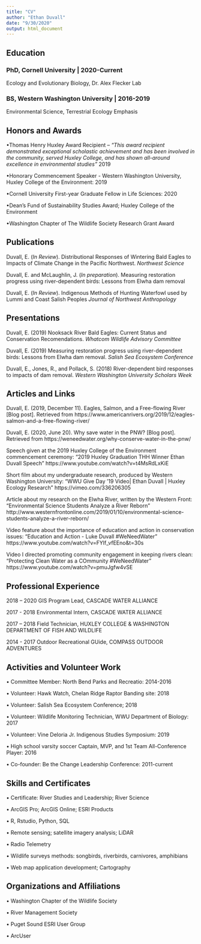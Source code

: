 ```yaml
---
title: "CV"
author: "Ethan Duvall"
date: "9/30/2020"
output: html_document
---
```


## **Education**

### PhD, Cornell University | 2020-Current
Ecology and Evolutionary Biology, Dr. Alex Flecker Lab

### BS, Western Washington University | 2016-2019
Environmental Science, Terrestrial Ecology Emphasis 


## **Honors and Awards**

•Thomas Henry Huxley Award Recipient – *"This award recipient demonstrated exceptional scholastic achievement and has been involved in the community, served Huxley College, and has shown all-around excellence in environmental studies”* 2019

•Honorary Commencement Speaker - Western Washington University, Huxley College of the Environment: 2019

•Cornell University First-year Graduate Fellow in Life Sciences: 2020

•Dean’s Fund of Sustainability Studies Award; Huxley College of the Environment

•Washington Chapter of The Wildlife Society Research Grant Award


## **Publications** 

Duvall, E. (*In Review*). Distributional Responses of Wintering Bald Eagles to Impacts of Climate Change in the Pacific Northwest. *Northwest Science*

Duvall, E. and McLaughlin, J. (*In preparation*). Measuring restoration progress using river-dependent 
birds: Lessons from Elwha dam removal

Duvall, E. (*In Review*). Indigenous Methods of Hunting Waterfowl used by Lummi and Coast Salish Peoples *Journal of Northwest Anthropology*


## **Presentations**

Duvall, E. (2019) Nooksack River Bald Eagles: Current Status and Conservation Recomendations. *Whatcom Wildlife Advisory Committee*

Duvall, E. (2019) Measuring restoration progress using river-dependent birds: Lessons from Elwha dam removal. *Salish Sea Ecosystem Conference*

Duvall, E., Jones, R., and Pollack, S. (2018) River-dependent bird responses to impacts of dam removal. *Western Washington University Scholars Week*


## **Articles and Links**

Duvall, E. (2019, December 11). Eagles, Salmon, and a Free-flowing River [Blog post]. Retrieved from 
https://www.americanrivers.org/2019/12/eagles-salmon-and-a-free-flowing-river/

Duvall, E. (2020, June 20). Why save water in the PNW? [Blog post]. Retrieved from https://weneedwater.org/why-conserve-water-in-the-pnw/

Speech given at the 2019 Huxley College of the Environment commencement ceremony:
“2019 Huxley Graduation THH Winner Ethan Duvall Speech”
https://www.youtube.com/watch?v=t4MsRdLxKiE

Short film about my undergraduate research, produced by Western Washington University:
“WWU Give Day ’19 Video| Ethan Duvall | Huxley Ecology Research”
	https://vimeo.com/336206305

Article about my research on the Elwha River, written by the Western Front:
“Environmental Science Students Analyze a River Reborn”
http://www.westernfrontonline.com/2019/01/10/environmental-science-students-analyze-a-river-reborn/

Video feature about the importance of education and action in conservation issues:
"Education and Action - Luke Duvall #WeNeedWater"
https://www.youtube.com/watch?v=FYlf_vfEEno&t=30s

Video I directed promoting community engagement in keeping rivers clean:
"Protecting Clean Water as a COmmunity #WeNeedWater"
https://www.youtube.com/watch?v=pmuJgfw4vSE


## **Professional Experience**

2018 – 2020
GIS Program Lead, CASCADE WATER ALLIANCE

2017 - 2018 
Environmental Intern, CASCADE WATER ALLIANCE

2017 – 2018 
Field Technician, HUXLEY COLLEGE & WASHINGTON DEPARTMENT OF FISH AND WILDLIFE

2014 - 2017 
Outdoor Recreational GUide, COMPASS OUTDOOR ADVENTURES


## **Activities and Volunteer Work**

• Committee Member: North Bend Parks and Recreatio: 2014-2016

•	Volunteer: Hawk Watch, Chelan Ridge Raptor Banding site: 2018

•	Volunteer: Salish Sea Ecosystem Conference; 2018

•	Volunteer: Wildlife Monitoring Technician, WWU Department of Biology: 2017

•	Volunteer: Vine Deloria Jr. Indigenous Studies Symposium: 2019

•	High school varsity soccer Captain, MVP, and 1st Team All-Conference Player: 2016 

• Co-founder: Be the Change Leadership Conference: 2011-current


## **Skills and Certificates**

•	Certificate: River Studies and Leadership; River Science

•	ArcGIS Pro; ArcGIS Online; ESRI Products

•	R, Rstudio, Python, SQL

•	Remote sensing; satellite imagery analysis; LiDAR

•	Radio Telemetry

•	Wildlife surveys methods: songbirds, riverbirds, carnivores, amphibians 

•	Web map application development; Cartography


## **Organizations and Affiliations**

•	Washington Chapter of the Wildlife Society

•	River Management Society

•	Puget Sound ESRI User Group

•	ArcUser




